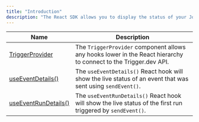 ```yaml
---
title: "Introduction"
description: "The React SDK allows you to display the status of your Jobs and Runs in your React app."
---
```


| Name                                                  | Description                                                                                                      |
| ----------------------------------------------------- | ---------------------------------------------------------------------------------------------------------------- |
| [TriggerProvider](/sdk/react/triggerprovider)         | The `TriggerProvider` component allows any hooks lower in the React hierarchy to connect to the Trigger.dev API. |
| [useEventDetails()](/sdk/react/useeventdetails)       | The `useEventDetails()` React hook will show the live status of an event that was sent using `sendEvent()`.      |
| [useEventRunDetails()](/sdk/react/useeventrundetails) | The `useEventRunDetails()` React hook will show the live status of the first run triggered by `sendEvent()`.     |
